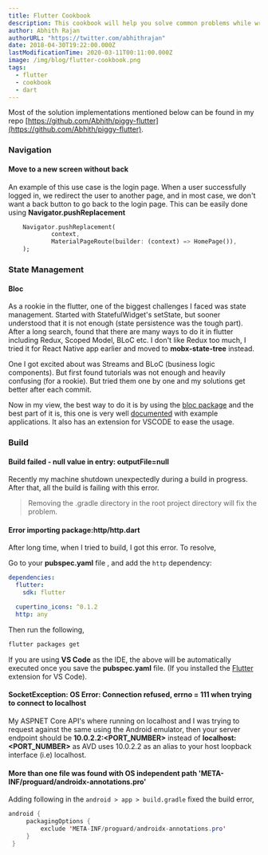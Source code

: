 ```yaml
---
title: Flutter Cookbook
description: This cookbook will help you solve common problems while writing Flutter apps.
author: Abhith Rajan
authorURL: "https://twitter.com/abhithrajan"
date: 2018-04-30T19:22:00.000Z
lastModificationTime: 2020-03-11T00:11:00.000Z
image: /img/blog/flutter-cookbook.png
tags:
  - flutter
  - cookbook
  - dart
---
```


Most of the solution implementations mentioned below can be found in my repo [https://github.com/Abhith/piggy-flutter](https://github.com/Abhith/piggy-flutter).

### Navigation

#### Move to a new screen without back

An example of this use case is the login page. When a user successfully logged in, we redirect the user to another page, and in most case, we don't want a back button to go back to the login page. This can be easily done using **Navigator.pushReplacement**

```dart
    Navigator.pushReplacement(
            context,
            MaterialPageRoute(builder: (context) => HomePage()),
    );
```

### State Management

#### Bloc

As a rookie in the flutter, one of the biggest challenges I faced was state management. Started with StatefulWidget's setState, but sooner understood that it is not enough (state persistence was the tough part). After a long search, found that there are many ways to do it in flutter including Redux, Scoped Model, BLoC etc. I don't like Redux too much, I tried it for React Native app earlier and moved to **mobx-state-tree** instead.

One I got excited about was Streams and BLoC (business logic components). But first found tutorials was not enough and heavily confusing (for a rookie). But tried them one by one and my solutions get better after each commit.

Now in my view, the best way to do it is by using the [bloc package](https://github.com/felangel/bloc/) and the best part of it is, this one is very well [documented](https://bloclibrary.dev/#/) with example applications. It also has an extension for VSCODE to ease the usage.

### Build

#### Build failed - null value in entry: outputFile=null

Recently my machine shutdown unexpectedly during a build in progress. After that, all the build is failing with this error.

> Removing the .gradle directory in the root project directory will fix the problem.

#### Error importing package:http/http.dart

After long time, when I tried to build, I got this error. To resolve,

Go to your **pubspec.yaml** file , and add the `http` dependency:

```yml
dependencies:
  flutter:
    sdk: flutter

  cupertino_icons: ^0.1.2
  http: any
```

Then run the following,

```bash
flutter packages get
```

If you are using **VS Code** as the IDE, the above will be automatically executed once you save the **pubspec.yaml** file. (If you installed the [Flutter](https://marketplace.visualstudio.com/items?itemName=Dart-Code.flutter) extension for VS Code).

#### SocketException: OS Error: Connection refused, errno = 111 when trying to connect to localhost

My ASPNET Core API's where running on localhost and I was trying to request against the same using the Android emulator, then your server endpoint should be **10.0.2.2:<PORT_NUMBER>** instead of **localhost:<PORT_NUMBER>** as AVD uses 10.0.2.2 as an alias to your host loopback interface (i.e) localhost.

#### More than one file was found with OS independent path 'META-INF/proguard/androidx-annotations.pro'

Adding following in the `android > app > build.gradle` fixed the build error,

```java
android {
     packagingOptions {
         exclude 'META-INF/proguard/androidx-annotations.pro'
     }
 }
```
